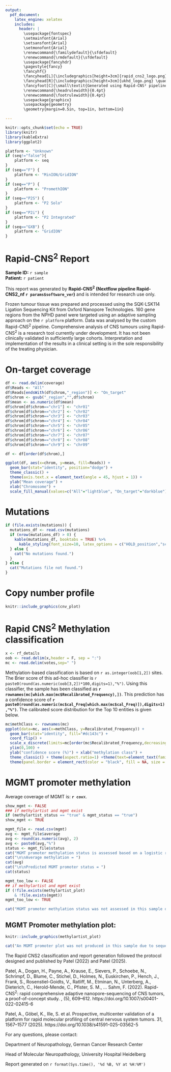 ```yaml
---
output:
  pdf_document:
    latex_engine: xelatex
    includes:
      header: |
        \usepackage{fontspec}
        \setmainfont{Arial}
        \setsansfont{Arial}
        \setmonofont{Arial}
        \renewcommand{\familydefault}{\sfdefault}
        \renewcommand{\rmdefault}{\sfdefault}
        \usepackage{fancyhdr}
        \pagestyle{fancy}
        \fancyhf{}
        \fancyhead[L]{\includegraphics[height=3cm]{rapid_cns2_logo.png}}
        \fancyhead[R]{\includegraphics[height=3cm]{ukhd_logo.png} \quad \thepage}
        \fancyfoot[C]{\small\textit{Generated using Rapid-CNS² pipeline - RESEARCH USE ONLY}}
        \renewcommand{\headrulewidth}{0.4pt}
        \renewcommand{\footrulewidth}{0.4pt}
        \usepackage{graphicx}
        \usepackage{geometry}
        \geometry{margin=0.5in, top=1in, bottom=1in}

---
```


```r
knitr::opts_chunk$set(echo = TRUE)
library(knitr)
library(kableExtra)
library(ggplot2)
```

```r
platform <- "Unknown"
if (seq!="false"){
    platform <- seq
}
if (seq=="F") {
    platform <- "MinION/GridION"
}
if (seq=="P") {
    platform <- "PromethION"
}
if (seq=="P2S") {
    platform <- "P2 Solo"
}
if (seq=="P2i") {
    platform <- "P2 Integrated"
}
if (seq=="GXB") {
    platform <- "GridION"
}
```

# **Rapid-CNS^2^ Report**

**Sample ID:** `r sample`  
**Patient:** `r patient`

This report was generated by **Rapid-CNS^2^ (Nextflow pipeline Rapid-CNS2_nf `r params$software_ver`)** and is intended for research use only.

Frozen tumour tissue was prepared and processed using the SQK-LSK114 Ligation Sequencing Kit from Oxford Nanopore Technologies. 160 gene regions from the NPHD panel were targeted using an adaptive sampling approach on the `r platform` platform. Data was analysed by the custom Rapid-CNS^2^ pipeline. Comprehensive analysis of CNS tumours using Rapid-CNS^2^ is a research tool currently under development. It has not been clinically validated in sufficiently large cohorts. Interpretation and implementation of the results in a clinical setting is in the sole responsibility of the treating physician.

\newpage

# On-target coverage

```r
df <- read.delim(coverage)
df$Reads <- "All"
df$Reads[endsWith(df$chrom,"_region")] <- "On_target"
df$chrom <- gsub("_region","",df$chrom)
df$mean <- as.numeric(df$mean)
df$chrom[df$chrom=="chr1"] <- "chr01"
df$chrom[df$chrom=="chr2"] <- "chr02"
df$chrom[df$chrom=="chr3"] <- "chr03"
df$chrom[df$chrom=="chr4"] <- "chr04"
df$chrom[df$chrom=="chr5"] <- "chr05"
df$chrom[df$chrom=="chr6"] <- "chr06"
df$chrom[df$chrom=="chr7"] <- "chr07"
df$chrom[df$chrom=="chr8"] <- "chr08"
df$chrom[df$chrom=="chr9"] <- "chr09"

df <- df[order(df$chrom),]

ggplot(df, aes(x=chrom, y=mean, fill=Reads)) +
  geom_bar(stat="identity", position="dodge") +
  theme_classic() +
  theme(axis.text.x = element_text(angle = 45, hjust = 1)) +
  ylab("Mean coverage") +
  xlab("Chromosome") +
  scale_fill_manual(values=c("All"="lightblue", "On_target"="darkblue"))
```

\newpage

# Mutations

```r
if (file.exists(mutations)) {
  mutations_df <- read.csv(mutations)
  if (nrow(mutations_df) > 0) {
    kable(mutations_df, booktabs = TRUE) %>%
      kable_styling(font_size=10, latex_options = c("HOLD_position","scale_down"))
  } else {
    cat("No mutations found.")
  }
} else {
  cat("Mutations file not found.")
}
```

\newpage

# Copy number profile

```r
knitr::include_graphics(cnv_plot)
```

\newpage

# Rapid CNS^2^ Methylation classification

```r
x <- rf_details
oob <- read.delim(x,header = F, sep = ":")
mc <- read.delim(votes,sep=" ")
```

Methylation-based classification is based on `r as.integer(oob[1,2])` sites. The Brier score of this ad-hoc classifier is `r paste0(round(as.numeric(oob[3,2])*100,digits=1),"%")`. Using this classifier, the sample has been classified as **`r rownames(mc[which.max(mc$Recalibrated_Frequency),])`**. This prediction has a confidence score of **`r paste0(round(as.numeric(mc$cal_Freq[which.max(mc$cal_Freq)]),digits=1),"%")`**. The calibrated score distribution for the Top 10 entities is given below.

```r
mc$methClass <- rownames(mc)
ggplot(data=mc, aes(x=methClass, y=Recalibrated_Frequency)) +
  geom_bar(stat="identity", fill="#dc143c") +
  coord_flip() +
  scale_x_discrete(limits=mc[order(mc$Recalibrated_Frequency,decreasing=T),]$methClass[10:1]) +
  ylim(0,100) +
  ylab("confidence score (%)") + xlab("methylation class") +
  theme_classic() + theme(aspect.ratio=1) +theme(text=element_text(family="sans")) +
  theme(panel.border = element_rect(color = "black", fill = NA, size = 1))
```

\newpage

# MGMT promoter methylation

Average coverage of MGMT is: **`r cov`**x.

```r
show_mgmt <- FALSE
### if methylartist and mgmt exist
if (methylartist_status == "true" & mgmt_status == "true")
show_mgmt <- TRUE
```

```r
mgmt_file <- read.csv(mgmt)
avg <- mgmt_file$average
avg <- round(as.numeric(avg), 2)
avg <- paste0(avg,"%")
status <- mgmt_file$status
cat("MGMT promoter methylation status is assessed based on a logistic regression based prediction model that considers 137 most predictive CpG sites in the MGMT promoter region. The cutoff is assigned as 25%")
cat("\n\nAverage methylation = ")
cat(avg)
cat("\n\nPredicted MGMT promoter status = ")
cat(status)
```

```r
mgmt_too_low <- FALSE
## if methylartist and mgmt exist
if (!file.exists(methylartist_plot) 
    & !file.exists(mgmt))
mgmt_too_low <- TRUE
```
```r
cat("MGMT promoter methylation status was not assessed in this sample due to sequence coverage at the MGMT promter region being too low.")
```

## MGMT Promoter methylation plot:

```r
knitr::include_graphics(methylartist_plot)
```

```r
cat("An MGMT promoter plot was not produced in this sample due to sequence coverage at the MGMT site being too low.")
```

\newpage

\small

The Rapid CNS2 classification and report generation followed the protocol designed and published by Patel \textit{et al.} (2022) and Patel \textit{et al.} (2025).

Patel, A., Dogan, H., Payne, A., Krause, E., Sievers, P., Schoebe, N., Schrimpf, D., Blume, C., Stichel, D., Holmes, N., Euskirchen, P., Hench, J., Frank, S., Rosenstiel-Goidts, V., Ratliff, M., Etminan, N., Unterberg, A., Dieterich, C., Herold-Mende, C., Pfister, S. M., … Sahm, F. (2022). Rapid-CNS^2^: rapid comprehensive adaptive nanopore-sequencing of CNS tumors, a proof-of-concept study. \textit{Acta neuropathologica}, \textit{143}(5), 609–612. https://doi.org/10.1007/s00401-022-02415-6

Patel, A., Göbel, K., Ille, S. et al. Prospective, multicenter validation of a platform for rapid molecular profiling of central nervous system tumors. \textit{Nature Medicine} 31, 1567–1577 (2025). https://doi.org/10.1038/s41591-025-03562-5

\textbf{The information contained with this report is intended for research use only and is not for use in diagnostic procedures.}

For any questions, please contact:
\textbf{Areeba Patel, PhD}

Department of Neuropathology, German Cancer Research Center

\href{mailto:a.patel@dkfz.de}{a.patel@dkfz.de}

\textbf{Prof Dr. Dr. med Felix Sahm}

Head of Molecular Neuropathology, University Hospital Heidelberg

\href{mailto:felix.sahm@med.uni-heidelberg.de}{felix.sahm@med.uni-heidelberg.de}

Report generated on `r format(Sys.time(), '%d %B, %Y at %H:%M')` 
